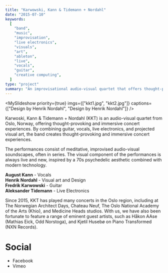```yaml
---
title: "Karwowski, Kann & Tidemann + Nordahl"
date: "2015-07-10"
keywords:
  [
    "band",
    "music",
    "improvisation",
    "live electronics",
    "visuals",
    "art",
    "ableton",
    "live",
    "vocals",
    "guitar",
    "creative computing",
  ]
type: "project"
summary: "An improvisational audio-visual quartet that offers thought-provoking and immersive concert experiences."
---
```


<MySlideshow
  priority={true}
  imgs={["kkt1.jpg", "kkt2.jpg"]}
  captions={["Design by Henrik Nordahl", "Design by Henrik Nordahl"]}
/>

Karwoski, Kann & Tidemann + Nordahl (KKT) is an audio-visual quartet from Oslo, Norway, offering thought-provoking and immersive concert experiences. By combining guitar, vocals, live electronics, and projected visual art, the band creates thought-provoking and immersive concert experiences.

The performances consist of meditative, improvised audio-visual soundscapes, often in series. The visual component of the performances is always live and new, inspired by a 70s psychedelic aesthetic combined with modern technology.

**August Kann** - Vocals <br />
**Henrik Nordahl** - Visual art and Design <br />
**Fredrik Karwowski** - Guitar <br />
**Aleksander Tidemann** - Live Electronics <br />

<MySpotifyPlayer embedUrl="https://player.vimeo.com/video/257707678?h=e5f4e6451f" />

Since 2015, KKT has played many concerts in the Oslo region, including at The Norwegian Architect Days, Chateau Neuf, The Oslo National Academy of the Arts (Khio), and Medicine Heads studios. With us, we have also been fortunate to feature a range of eminent guest artists, such as Håkon AAse (Mathias Eick, Odd Norstoga), and Kjetil Husebø on Piano Transformed (NXN Records).

# Social

- <MyLink href="https://www.facebook.com/theholymountaintrio">Facebook</MyLink>
- <MyLink href="https://vimeo.com/karwowskikanntidemann">Vimeo</MyLink>
